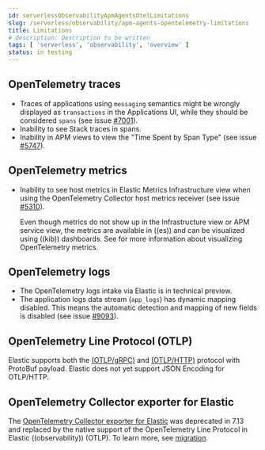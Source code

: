 ```yaml
---
id: serverlessObservabilityApmAgentsOtelLimitations
slug: /serverless/observability/apm-agents-opentelemetry-limitations
title: Limitations
# description: Description to be written
tags: [ 'serverless', 'observability', 'overview' ]
status: in testing
---
```




<Testing />

<div id="open-telemetry-known-limitations"></div>

<div id="open-telemetry-traces-limitations"></div>

## OpenTelemetry traces

* Traces of applications using `messaging` semantics might be wrongly displayed as `transactions` in the Applications UI, while they should be considered `spans` (see issue [#7001](https://github.com/elastic/apm-server/issues/7001)).
* Inability to see Stack traces in spans.
* Inability in APM views to view the "Time Spent by Span Type"  (see issue [#5747](https://github.com/elastic/apm-server/issues/5747)).

<div id="open-telemetry-metrics-limitations"></div>

## OpenTelemetry metrics

* Inability to see host metrics in Elastic Metrics Infrastructure view when using the OpenTelemetry Collector host metrics receiver (see issue [#5310](https://github.com/elastic/apm-server/issues/5310)).

    <DocCallOut title="Note">
        Even though metrics do not show up in the Infrastructure view or APM service view,
        the metrics are available in ((es)) and can be visualized using ((kib)) dashboards.
        See <DocLink id="serverlessObservabilityApmAgentsOtelCollectMetrics" /> for more information about visualizing OpenTelemetry metrics.
    </DocCallOut>

<div id="open-telemetry-logs-intake"></div>

## OpenTelemetry logs

* <DocBadge template="technical preview" />  The OpenTelemetry logs intake via Elastic is in technical preview.
* The application logs data stream (`app_logs`) has dynamic mapping disabled. This means the automatic detection and mapping of new fields is disabled (see issue [#9093](https://github.com/elastic/apm-server/issues/9093)).

<div id="open-telemetry-otlp-limitations"></div>

## OpenTelemetry Line Protocol (OTLP)

Elastic supports both the
[(OTLP/gRPC)](https://github.com/open-telemetry/opentelemetry-specification/blob/main/specification/protocol/otlp.md#otlpgrpc) and
[(OTLP/HTTP)](https://github.com/open-telemetry/opentelemetry-specification/blob/main/specification/protocol/otlp.md#otlphttp) protocol
with ProtoBuf payload. Elastic does not yet support JSON Encoding for OTLP/HTTP.

<div id="open-telemetry-collector-exporter"></div>

## OpenTelemetry Collector exporter for Elastic

The [OpenTelemetry Collector exporter for Elastic](https://github.com/open-telemetry/opentelemetry-collector-contrib/tree/main/exporter/elasticsearchexporter#legacy-opentelemetry-collector-exporter-for-elastic)
was deprecated in 7.13 and replaced by the native support of the OpenTelemetry Line Protocol in
Elastic ((observability)) (OTLP). To learn more, see
[migration](https://github.com/open-telemetry/opentelemetry-collector-contrib/tree/main/exporter/elasticsearchexporter#migration).


<Feedback slug="/serverless/observability/apm-agents-opentelemetry-limitations" filepath="docs/apm-agents/apm-agents-opentelemetry-limitations.mdx" />

